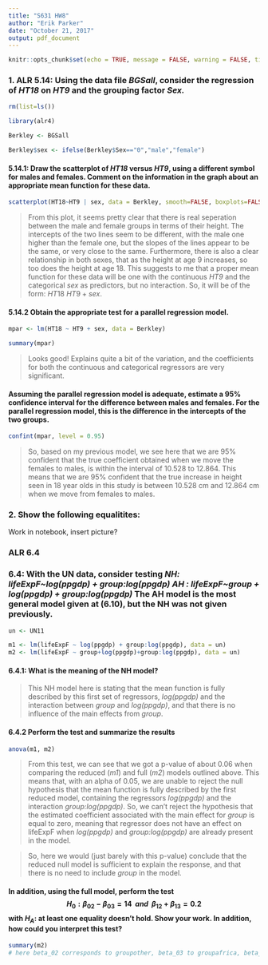 ```yaml
---
title: "S631 HW8"
author: "Erik Parker"
date: "October 21, 2017"
output: pdf_document
---
```


```r
knitr::opts_chunk$set(echo = TRUE, message = FALSE, warning = FALSE, tidy = TRUE)
```

### 1. ALR 5.14:  Using the data file *BGSall*, consider the regression of *HT18* on *HT9* and the grouping factor *Sex.*

```r

rm(list=ls())

library(alr4)

Berkley <- BGSall

Berkley$sex <- ifelse(Berkley$Sex=="0","male","female")

```

#### 5.14.1: Draw the scatterplot of *HT18* versus *HT9*, using a different symbol for males and females. Comment on the information in the graph about an appropriate mean function for these data.

```r

scatterplot(HT18~HT9 | sex, data = Berkley, smooth=FALSE, boxplots=FALSE)

```

> From this plot, it seems pretty clear that there is real seperation between the male and female groups in terms of their height.  The intercepts of the two lines seem to be different, with the male one higher than the female one, but the slopes of the lines appear to be the same, or very close to the same.  Furthermore, there is also a clear relationship in both sexes, that as the height at age 9 increases, so too does the height at age 18.  This suggests to me that a proper mean function for these data will be one with the continuous *HT9* and the categorical *sex* as predictors, but no interaction.  So, it will be of the form: $HT18 ~ HT9 + sex$.


#### 5.14.2  Obtain the appropriate test for a parallel regression model.

```r

mpar <- lm(HT18 ~ HT9 + sex, data = Berkley)

summary(mpar)

```

> Looks good! Explains quite a bit of the variation, and the coefficients for both the continuous and categorical regressors are very significant.


#### Assuming the parallel regression model is adequate, estimate a 95% confidence interval for the difference between males and females. For the parallel regression model, this is the difference in the intercepts of the two groups.

```r

confint(mpar, level = 0.95)

```

> So, based on my previous model, we see here that we are 95% confident that the true coefficient obtained when we move the females to males, is within the interval of 10.528 to 12.864.  This means that we are 95% confident that the true increase in height seen in 18 year olds in this study is between 10.528 cm and 12.864 cm when we move from females to males.


### 2. Show the following equalitites: 

Work in notebook, insert picture?


### ALR 6.4

### 6.4: With the UN data, consider testing *NH: lifeExpF~log(ppgdp) + group:log(ppgdp)* *AH : lifeExpF~group + log(ppgdp) + group:log(ppgdp)* The AH model is the most general model given at (6.10), but the NH was not given previously.

```r

un <- UN11

m1 <- lm(lifeExpF ~ log(ppgdp) + group:log(ppgdp), data = un)
m2 <- lm(lifeExpF ~ group+log(ppgdp)+group:log(ppgdp), data = un)

```

#### 6.4.1: What is the meaning of the NH model?

> This NH model here is stating that the mean function is fully described by this first set of regressors, *log(ppgdp)* and the interaction between *group* and *log(ppgdp)*, and that there is no influence of the main effects from *group*.

#### 6.4.2 Perform the test and summarize the results

```r

anova(m1, m2)

```

> From this test, we can see that we got a p-value of about 0.06 when comparing the reduced (*m1*) and full (*m2*) models outlined above.  This means that, with an alpha of 0.05, we are unable to reject the null hypothesis that the mean function is fully described by the first reduced model, containing the regressors *log(ppgdp)* and the interaction *group:log(ppgdp)*.  So, we can't reject the hypothesis that the estimated coefficient associated with the main effect for *group* is equal to zero, meaning that regressor does not have an effect on lifeExpF when *log(ppgdp)* and *group:log(ppgdp)* are already present in the model.

> So, here we would (just barely with this p-value) conclude that the reduced null model is sufficient to explain the response, and that there is no need to include *group* in the model.

#### In addition, using the full model, perform the test $$ H_0 : \beta_{02} - \beta_{03} = 14~~and~~\beta_{12} + \beta_{13} =0.2$$ with $H_A :$ at least one equality doesn't hold.  Show your work.  In addition, how could you interpret this test?

```r

summary(m2)
# here beta_02 corresponds to groupother, beta_03 to groupafrica, beta_12 to groupother:log(ppgdp) and beta_13 to groupafrica:log(ppgdp)

```

